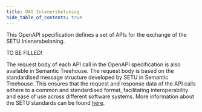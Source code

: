 ```yaml
---
title: OAS Inlenersbeloning
hide_table_of_contents: true
---
```


This OpenAPI specification defines a set of APIs for the exchange of the SETU Inlenersbeloning. 

TO BE FILLED!

The request body of each API call in the OpenAPI specification is also available in Semantic Treehouse. The request body is based on the standardised message structure developed by SETU in Semantic Treehouse. This ensures that the request and response data of the API calls adhere to a common and standardised format, facilitating interoperability and ease of use across different software systems. More information about the SETU standards can be found [here](https://setu.semantic-treehouse.nl/#/Projects).


<ApiDocMdx id="inlenersbeloning-api" />
